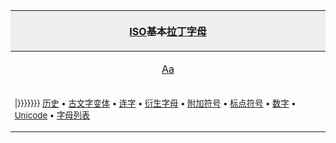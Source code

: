 {|class="wikitable latinalphabet nounderlines" style="clear:{{{clear|both}}};margin:0.2em auto;width:{{{width|90%}}};border-collapse:collapse;"
|-
!colspan="26" style="background:#efefef;text-align:center"|[[ISO/IEC 646|ISO]]基本[[拉丁字母]]
|-style="text-align:center"
|style="text-align:center;width:3.85%"|[[A|Aa]]
|style="text-align:center;width:3.85%"|[[B|Bb]]
|style="text-align:center;width:3.85%"|[[C|Cc]]
|style="text-align:center;width:3.85%"|[[D|Dd]]
|style="text-align:center;width:3.85%"|[[E|Ee]]
|style="text-align:center;width:3.85%"|[[F|Ff]]
|style="text-align:center;width:3.85%"|[[G|Gg]]
|style="text-align:center;width:3.85%"|[[H|Hh]]
|style="text-align:center;width:3.75%"|[[I|Ii]]
|style="text-align:center;width:3.85%"|[[J|Jj]]
|style="text-align:center;width:3.85%"|[[K|Kk]]
|style="text-align:center;width:3.85%"|[[L|Ll]]
|style="text-align:center;width:3.85%"|[[M|Mm]]
|style="text-align:center;width:3.85%"|[[N|Nn]]
|style="text-align:center;width:3.85%"|[[O|Oo]]
|style="text-align:center;width:3.85%"|[[P|Pp]]
|style="text-align:center;width:3.85%"|[[Q|Qq]]
|style="text-align:center;width:3.85%"|[[R|Rr]]
|style="text-align:center;width:3.85%"|[[S|Ss]]
|style="text-align:center;width:3.85%"|[[T|Tt]]
|style="text-align:center;width:3.85%"|[[U|Uu]]
|style="text-align:center;width:3.85%"|[[V|Vv]]
|style="text-align:center;width:3.85%"|[[W|Ww]]
|style="text-align:center;width:3.85%"|[[X|Xx]]
|style="text-align:center;width:3.85%"|[[Y|Yy]]
|style="text-align:center;width:3.85%"|[[Z|Zz]]
|-
|colspan="26" style="font-size:10pt" |
{{Latin alphabet inclusion|{{{1|{{PAGENAME}}}}}|{{{2|{{{1|{{PAGENAME}}}}}}}}}}
[[拉丁字母發展史|历史]] • [[中古拉丁文字變體|古文字变体]] • [[连字]] • [[衍生拉丁字母|衍生字母]] • [[附加符号]] • [[标点符号]] • [[罗马数字|数字]] • [[Unicode中的拉丁字母|Unicode]] • [[拉丁字母列表|字母列表]]
|}<noinclude>
[[Category:拉丁字母模板|{{PAGENAME}}]]
</noinclude>
